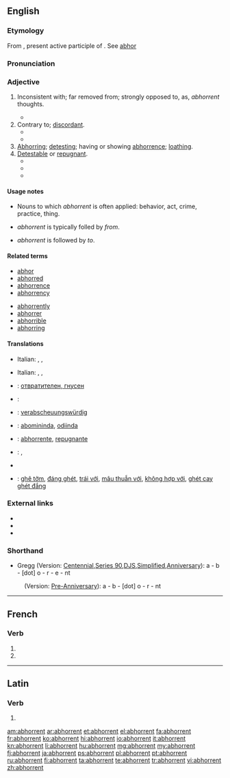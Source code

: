 ==English==
{{Webster 1913}}

===Etymology===
From {{etyl|la}} {{term|abhorrens|abhorrēns|lang=la}}, present active participle of {{term|abhorreo|abhorreō|abhor|lang=la}}. See [[abhor]]

===Pronunciation===
{{a|US}} {{IPA|/æbˈhɔɹ.ənt/|/æbˈhɑɹ.ənt/}}

===Adjective===
{{en-adj}}

# {{archaic}} Inconsistent with; far removed from; strongly opposed to, as, ''abhorrent'' thoughts.
#* {{quote-book|year=1803|author=Edmund Burke|passage=The persons most '''abhorrent''' from blood, and treason, and arbitrary confiscation, might remain silent spectators of this civil war between the vices.|url=http://books.google.com/books?id=99gcAAAAMAAJ&dq=%22The%20persons%20most%20abhorrent%20from%20blood%20and%20treason%22&pg=PA248#v=onepage&f=false}}
# Contrary to; [[discordant]].
#* {{quote-book|year=1827|author=[[w:Edward Gibbon|Edward Gibbon]]|title=The History of the Decline And Fall of the Roman Empire
|passage=This legal, and, as it should seem, injudicious profanation, so '''abhorrent''' to out stricter principles, was received with a very faint murmur, ... |url=http://books.google.com/books?id=rwoMAAAAYAAJ&dq=%22Injudicious%20profanation%2C%20so%20abhorrent%20to%20our%20stricter%20principles.%22&pg=PA82#v=onepage&f=false}}
#* {{quote-book|year=1990|author=James Hankins|title=Plato in the Italian Renaissance|passage=In establishing his ideal state he expressed some opinions utterly '''abhorrent''' to our customs and ways of living. He believed, for instance, that all wives should be held in common ... with the result that no one could tell his own children from those of a perfect stranger.|url=http://books.google.com/books?id=BLgfAAAAIAAJ&lpg=PA65&dq=abhorrent&pg=PA65#v=onepage&q=abhorrent&f=false}}
# [[abhor|Abhorring]]; [[detesting]]; having or showing [[abhorrence]]; [[loathing]].
# [[detestable|Detestable]] or [[repugnant]].
#* {{quote-book|year=1833|author=[[w:Isaac Taylor|Isaac Taylor]]|title=Fanaticism|passage=If Pride, '''abhorrent''' as it is, and if Ambition, ...|url=http://books.google.com/books?id=uX0NAAAAYAAJ&dq=%22Pride%2C%20abhorrent'%20as%20it%20is%22&pg=PA3#v=onepage&q&f=false}}
#* {{quote-book|year=1936|title=On Being Human|author=Paul E. More|passage=That, I protest, is a doctrine psychologically impossible and ethically '''abhorrent'''.|url=http://books.google.com/books?id=qRDpbuo8t14C&lpg=PA181&dq=abhorrent&pg=PA181#v=onepage&q&f=false}}
#* {{quote-book|year=1822|author=Richard Clover|title=Leonidas|passage=The arts of pleasure in despotic courts I spurn, '''abhorrent'''; in a spotless heart I look for pleasure.|url=http://books.google.com/books?id=DbEDAAAAQAAJ&dq=The%20arts%20of%20pleasure%20in%20despotic%20courts%20I%20spurn%20abhorrent&pg=PA205#v=onepage&f=false}}

====Usage notes====
* Nouns to which ''abhorrent'' is often applied: behavior, act, crime, practice, thing.
* {{sense|opposed}} ''abhorrent'' is typically folled by ''from''.
* {{sense|contrary}} ''abhorrent'' is followed by ''to''.

====Related terms====
{{rel-top}}
* [[abhor]]
* [[abhorred]]
* [[abhorrence]]
* [[abhorrency]]
{{rel-mid}}
* [[abhorrently]]
* [[abhorrer]]
* [[abhorrible]]
* [[abhorring]]
{{rel-bottom}}

====Translations====
{{trans-top|detesting; showing abhorrence}}
* Italian: {{t+|it|ripugnante}}, {{t+|it|disgustoso}}, {{t+|it|odioso}}
{{trans-mid}}
{{trans-bottom}}

{{trans-top|contrary or repugnant}}
* Italian: {{t+|it|contrario}}, {{t+|it|incompatibile}}, {{t+|it|contro}}
{{trans-mid}}
{{trans-bottom}}

{{trans-top|detestable}}
{{trans-mid}}
{{trans-bottom}}

{{checktrans-top}}
* {{ttbc|bg}}: [[отвратителен, гнусен]]
* {{ttbc|fr}}: {{t+|fr|répugnant}}
* {{ttbc|de}}: [[verabscheuungswürdig]]
* {{ttbc|io}}: [[abomininda]], [[odiinda]]
* {{ttbc|ia}}: [[abhorrente]], [[repugnante]]
{{trans-mid}}
* {{ttbc|no}}: {{t-|no|avskyelig}}, {{t-|no|vemmelig}}
* {{ttbc|es}} {{t+|es|repugnante}}
* {{ttbc|vi}}: [[ghê tởm]], [[đáng ghét]], [[trái với]], [[mâu thuẫn với]], [[không hợp với]], [[ghét cay ghét đắng]]
{{trans-bottom}}

===External links===
* {{R:Webster 1913}}
* {{R:Century 1911}}
* {{R:OneLook}}

===Shorthand===
* Gregg (Version: [http://en.wikipedia.org/wiki/Gregg_Shorthand#Centennial_Gregg_Shorthand Centennial],[http://en.wikipedia.org/wiki/Gregg_Shorthand#Series_90_Gregg_Shorthand Series 90],[http://en.wikipedia.org/wiki/Gregg_Shorthand#Diamond_Jubilee_Gregg_Shorthand DJS],[http://en.wikipedia.org/wiki/Gregg_Shorthand#Simplified_Gregg_Shorthand Simplified],[http://en.wikipedia.org/wiki/Gregg_Shorthand#Anniversary_Gregg_Shorthand Anniversary]): a - b - [dot] o - r - e - nt
: (Version: [http://en.wikipedia.org/wiki/Gregg_Shorthand#Pre_Anniversary_Gregg_Shorthand Pre-Anniversary]): a - b - [dot] o - r - nt

----

==French==

===Verb===
{{fr-verb-form}}

# {{conjugation of|abhorrer||3|p|pres|ind|lang=fr}}
# {{conjugation of|abhorrer||3|p|pres|sub|lang=fr}}

----

==Latin==

===Verb===
{{la-verb-form|abhorrent}}

# {{conjugation of|abhorreo|abhorreō|3|p|pres|act|ind|lang=la}}

[[am:abhorrent]]
[[ar:abhorrent]]
[[et:abhorrent]]
[[el:abhorrent]]
[[fa:abhorrent]]
[[fr:abhorrent]]
[[ko:abhorrent]]
[[hi:abhorrent]]
[[io:abhorrent]]
[[it:abhorrent]]
[[kn:abhorrent]]
[[li:abhorrent]]
[[hu:abhorrent]]
[[mg:abhorrent]]
[[my:abhorrent]]
[[fj:abhorrent]]
[[ja:abhorrent]]
[[ps:abhorrent]]
[[pl:abhorrent]]
[[pt:abhorrent]]
[[ru:abhorrent]]
[[fi:abhorrent]]
[[ta:abhorrent]]
[[te:abhorrent]]
[[tr:abhorrent]]
[[vi:abhorrent]]
[[zh:abhorrent]]